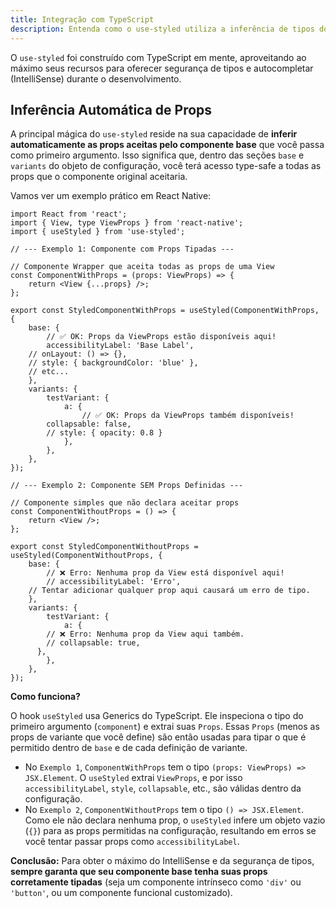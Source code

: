 ```yaml
---
title: Integração com TypeScript
description: Entenda como o use-styled utiliza a inferência de tipos do TypeScript para uma experiência de desenvolvimento segura e produtiva.
---
```



O `use-styled` foi construído com TypeScript em mente, aproveitando ao máximo seus recursos para oferecer segurança de tipos e autocompletar (IntelliSense) durante o desenvolvimento.

## Inferência Automática de Props

A principal mágica do `use-styled` reside na sua capacidade de **inferir automaticamente as props aceitas pelo componente base** que você passa como primeiro argumento. Isso significa que, dentro das seções `base` e `variants` do objeto de configuração, você terá acesso type-safe a todas as props que o componente original aceitaria.

Vamos ver um exemplo prático em React Native:

```tsx
import React from 'react';
import { View, type ViewProps } from 'react-native';
import { useStyled } from 'use-styled';

// --- Exemplo 1: Componente com Props Tipadas ---

// Componente Wrapper que aceita todas as props de uma View
const ComponentWithProps = (props: ViewProps) => {
	return <View {...props} />;
};

export const StyledComponentWithProps = useStyled(ComponentWithProps, {
	base: {
		// ✅ OK: Props da ViewProps estão disponíveis aqui!
		accessibilityLabel: 'Base Label',
    // onLayout: () => {},
    // style: { backgroundColor: 'blue' },
    // etc...
	},
	variants: {
		testVariant: {
			a: {
				// ✅ OK: Props da ViewProps também disponíveis!
        collapsable: false,
        // style: { opacity: 0.8 }
			},
		},
	},
});

// --- Exemplo 2: Componente SEM Props Definidas ---

// Componente simples que não declara aceitar props
const ComponentWithoutProps = () => {
	return <View />;
};

export const StyledComponentWithoutProps = useStyled(ComponentWithoutProps, {
	base: {
		// ❌ Erro: Nenhuma prop da View está disponível aqui!
		// accessibilityLabel: 'Erro', 
    // Tentar adicionar qualquer prop aqui causará um erro de tipo.
	},
	variants: {
		testVariant: {
			a: {
        // ❌ Erro: Nenhuma prop da View aqui também.
        // collapsable: true, 
      },
		},
	},
});
```

**Como funciona?**

O hook `useStyled` usa Generics do TypeScript. Ele inspeciona o tipo do primeiro argumento (`component`) e extrai suas `Props`. Essas `Props` (menos as props de variante que você define) são então usadas para tipar o que é permitido dentro de `base` e de cada definição de variante.

*   No `Exemplo 1`, `ComponentWithProps` tem o tipo `(props: ViewProps) => JSX.Element`. O `useStyled` extrai `ViewProps`, e por isso `accessibilityLabel`, `style`, `collapsable`, etc., são válidas dentro da configuração.
*   No `Exemplo 2`, `ComponentWithoutProps` tem o tipo `() => JSX.Element`. Como ele não declara nenhuma prop, o `useStyled` infere um objeto vazio (`{}`) para as props permitidas na configuração, resultando em erros se você tentar passar props como `accessibilityLabel`.

**Conclusão:** Para obter o máximo do IntelliSense e da segurança de tipos, **sempre garanta que seu componente base tenha suas props corretamente tipadas** (seja um componente intrínseco como `'div'` ou `'button'`, ou um componente funcional customizado).
